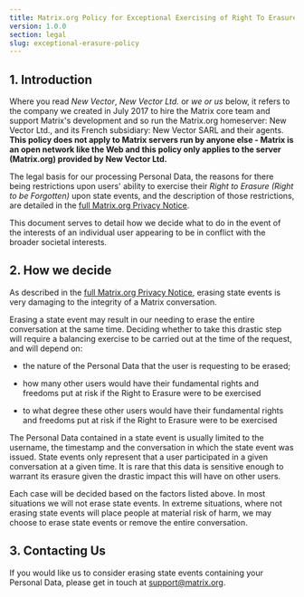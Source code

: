 ```yaml
---
title: Matrix.org Policy for Exceptional Exercising of Right To Erasure on State Events
version: 1.0.0
section: legal
slug: exceptional-erasure-policy
---
```


## 1. Introduction

Where you read *New Vector*, *New Vector Ltd.* or *we *or* us* below, it refers to the company we created in July 2017 to hire the Matrix core team and support Matrix's development and so run the Matrix.org homeserver: New Vector Ltd., and its French subsidiary: New Vector SARL and their agents. **This policy does not apply to Matrix servers run by anyone else - Matrix is an open network like the Web and this policy only applies to the server (Matrix.org) provided by New Vector Ltd.**

The legal basis for our processing Personal Data, the reasons for there being restrictions upon users' ability to exercise their *Right to Erasure (Right to be Forgotten)* upon state events, and the description of those restrictions, are detailed in the [full Matrix.org Privacy Notice](https://matrix.org/legal/privacy-notice).

This document serves to detail how we decide what to do in the event of the interests of an individual user appearing to be in conflict with the broader societal interests.

## 2. How we decide

As described in the [full Matrix.org Privacy Notice](https://matrix.org/legal/privacy-notice), erasing state events is very damaging to the integrity of a Matrix conversation.

Erasing a state event may result in our needing to erase the entire conversation at the same time. Deciding whether to take this drastic step will require a balancing exercise to be carried out at the time of the request, and will depend on:

* the nature of the Personal Data that the user is requesting to be erased;

* how many other users would have their fundamental rights and freedoms put at risk if the Right to Erasure were to be exercised

* to what degree these other users would have their fundamental rights and freedoms put at risk if the Right to Erasure were to be exercised

The Personal Data contained in a state event is usually limited to the username, the timestamp and the conversation in which the state event was issued. State events only represent that a user participated in a given conversation at a given time. It is rare that this data is sensitive enough to warrant its erasure given the drastic impact this will have on other users.

Each case will be decided based on the factors listed above. In most situations we will not erase state events. In extreme situations, where not erasing state events will place people at material risk of harm, we may choose to erase state events or remove the entire conversation.

## 3. Contacting Us

If you would like us to consider erasing state events containing your Personal Data, please get in touch at [support@matrix.org](mailto:support@matrix.org).

